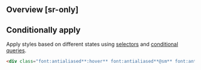 ## Overview [sr-only]
<Overview/>

## Conditionally apply
Apply styles based on different states using [selectors](/guide/state-selectors) and [conditional queries](/guide/conditional-queries).
```html
<div class="font:antialiased**:hover** font:antialiased**@sm** font:antialiased**@dark** font:antialiased**@print**">…</div>
```

